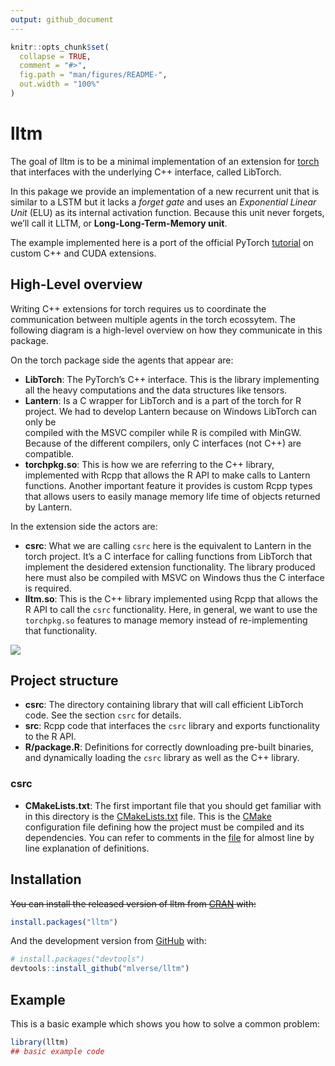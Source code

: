 ```yaml
---
output: github_document
---
```


<!-- README.md is generated from README.Rmd. Please edit that file -->

```r
knitr::opts_chunk$set(
  collapse = TRUE,
  comment = "#>",
  fig.path = "man/figures/README-",
  out.width = "100%"
)
```

# lltm

<!-- badges: start -->
<!-- badges: end -->

The goal of lltm is to be a minimal implementation of an extension for [torch](https://github.com/mlverse/torch) that interfaces with the underlying 
C++ interface, called LibTorch.

In this pakage we provide an implementation of a new recurrent unit that is similar
to a LSTM but it lacks a *forget gate* and uses an *Exponential Linear Unit* (ELU) as its internal activation function. Because this unit never forgets, we’ll call it LLTM, or **Long-Long-Term-Memory unit**.

The example implemented here is a port of the official PyTorch [tutorial](https://pytorch.org/tutorials/advanced/cpp_extension.html) on custom
C++ and CUDA extensions.

## High-Level overview

Writing C++ extensions for torch requires us to coordinate the communication 
between multiple agents in the torch ecossytem. The following diagram is a high-level overview on how they communicate in this package.

On the torch package side the agents that appear are:

- **LibTorch**: The PyTorch's C++ interface. This is the library implementing all
  the heavy computations and the data structures like tensors.
- **Lantern**: Is a C wrapper for LibTorch and is a part of the torch for R 
  project. We had to develop Lantern because on Windows LibTorch can only be      
  compiled with the MSVC compiler while R is compiled with MinGW. Because of
  the different compilers, only C interfaces (not C++) are compatible.
- **torchpkg.so**: This is how we are referring to the C++ library, implemented
  with Rcpp that allows the R API to make calls to Lantern functions. Another
  important feature it provides is custom Rcpp types that allows users to easily
  manage memory life time of objects returned by Lantern. 
  
In the extension side the actors are:

- **csrc**: What we are calling `csrc` here is the equivalent to Lantern in the
  torch project. It's a C interface for calling functions from LibTorch that
  implement the desidered extension functionality. The library produced here 
  must also be compiled with MSVC on Windows thus the C interface is required.
- **lltm.so**: This is the C++ library implemented using Rcpp that allows the R
  API to call the `csrc` functionality. Here, in general, we want to use the
  `torchpkg.so` features to manage memory instead of re-implementing that            functionality. 

[![](man/figures/high-level.png)](https://excalidraw.com/#json=6114208240369664,J9vJ8KK7VOBqgn7Nex5Huw)

## Project structure

- **csrc**: The directory containing library that will call efficient LibTorch code. See the section `csrc` for details.
- **src**: Rcpp code that interfaces the `csrc` library and exports functionality
to the R API.
- **R/package.R**: Definitions for correctly downloading pre-built binaries,
and dynamically loading the `csrc` library as well as the C++ library.

### csrc


- **CMakeLists.txt**: The first important file that you should get familiar with    in this directory is the [CMakeLists.txt](https://github.com/mlverse/lltm/blob/main/csrc/CMakeLists.txt) file. This is the [CMake](https://cmake.org/) configuration file defining how the
  project must be compiled and its dependencies. You can refer to comments in
 the [file](https://github.com/mlverse/lltm/blob/main/csrc/CMakeLists.txt) for almost line by line explanation of definitions.

## Installation

~~You can install the released version of lltm from [CRAN](https://CRAN.R-project.org) with:~~

``` r
install.packages("lltm")
```

And the development version from [GitHub](https://github.com/) with:

``` r
# install.packages("devtools")
devtools::install_github("mlverse/lltm")
```
## Example

This is a basic example which shows you how to solve a common problem:

```r
library(lltm)
## basic example code
```

